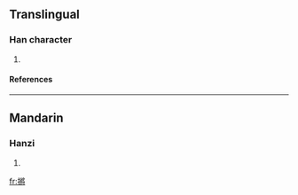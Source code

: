 ==Translingual==
===Han character===
{{Han char|rn=64|rad=手|as=11|sn=14|four=|canj=手女一戈 (QVMI)}}
# {{defn|Han|sort=手11}}
====References====
{{Han ref|kx=0451.010|dkj=12615|dj=0801.130|hdz=31950.120|uh=646A|ud=25706}}

----
==Mandarin==
===Hanzi===
{{cmn-hanzi|pin=[[jiāng]] ([[jiang1]]), [[tuò]] ([[tuo4]])|wg=chiang<sup>1</sup>, t'o<sup>4</sup>}}
# {{defn|Mandarin}}

[[fr:摪]]